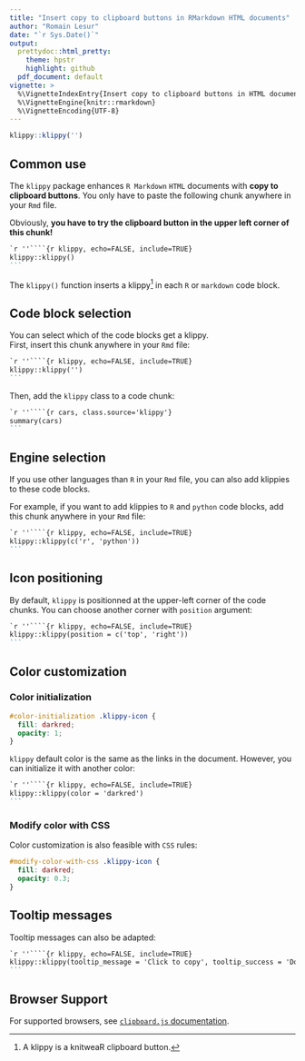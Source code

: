 ```yaml
---
title: "Insert copy to clipboard buttons in RMarkdown HTML documents"
author: "Romain Lesur"
date: "`r Sys.Date()`"
output:
  prettydoc::html_pretty:
    theme: hpstr
    highlight: github
  pdf_document: default
vignette: >
  %\VignetteIndexEntry{Insert copy to clipboard buttons in HTML documents}
  %\VignetteEngine{knitr::rmarkdown}
  %\VignetteEncoding{UTF-8}
---
```


```r
klippy::klippy('')
```

## Common use

The `klippy` package enhances `R Markdown` `HTML` documents with **copy to 
clipboard buttons**. You only have to paste the following chunk anywhere in 
your `Rmd` file.

Obviously, **you have to try the clipboard button in the upper left corner of this chunk!**

````{#ex .markdown .klippy}
`r ''````{r klippy, echo=FALSE, include=TRUE}
klippy::klippy()
```
````

The `klippy()` function inserts a klippy[^1] in each `R` or `markdown` code block.

## Code block selection

You can select which of the code blocks get a klippy.  
First, insert this chunk anywhere in your `Rmd` file:

````{#code-block-ex .markdown .klippy}
`r ''````{r klippy, echo=FALSE, include=TRUE}
klippy::klippy('')
```
````

Then, add the `klippy` class to a code chunk:

````.markdown
`r ''````{r cars, class.source='klippy'}
summary(cars)
```
````

## Engine selection

If you use other languages than `R` in your `Rmd` file, you can also add klippies 
to these code blocks.

For example, if you want to add klippies to `R` and `python` code blocks, add this 
chunk anywhere in your `Rmd` file:
````.markdown
`r ''````{r klippy, echo=FALSE, include=TRUE}
klippy::klippy(c('r', 'python'))
```
````

## Icon positioning

By default, `klippy` is positionned at the upper-left corner of the code chunks.
You can choose another corner with `position` argument:
````.markdown
`r ''````{r klippy, echo=FALSE, include=TRUE}
klippy::klippy(position = c('top', 'right'))
```
````

## Color customization

### Color initialization

```css
#color-initialization .klippy-icon {
  fill: darkred;
  opacity: 1;
}
```

`klippy` default color is the same as the links in the document. However, you 
can initialize it with another color:
````.markdown
`r ''````{r klippy, echo=FALSE, include=TRUE}
klippy::klippy(color = 'darkred')
```
````


### Modify color with CSS

Color customization is also feasible with `CSS` rules:
```css
#modify-color-with-css .klippy-icon {
  fill: darkred;
  opacity: 0.3;
}
```

## Tooltip messages

Tooltip messages can also be adapted:
````.markdown
`r ''````{r klippy, echo=FALSE, include=TRUE}
klippy::klippy(tooltip_message = 'Click to copy', tooltip_success = 'Done')
```
````

## Browser Support

For supported browsers, see [`clipboard.js` documentation](https://clipboardjs.com/#browser-support).


[^1]: A klippy is a knitweaR clipboard button.
